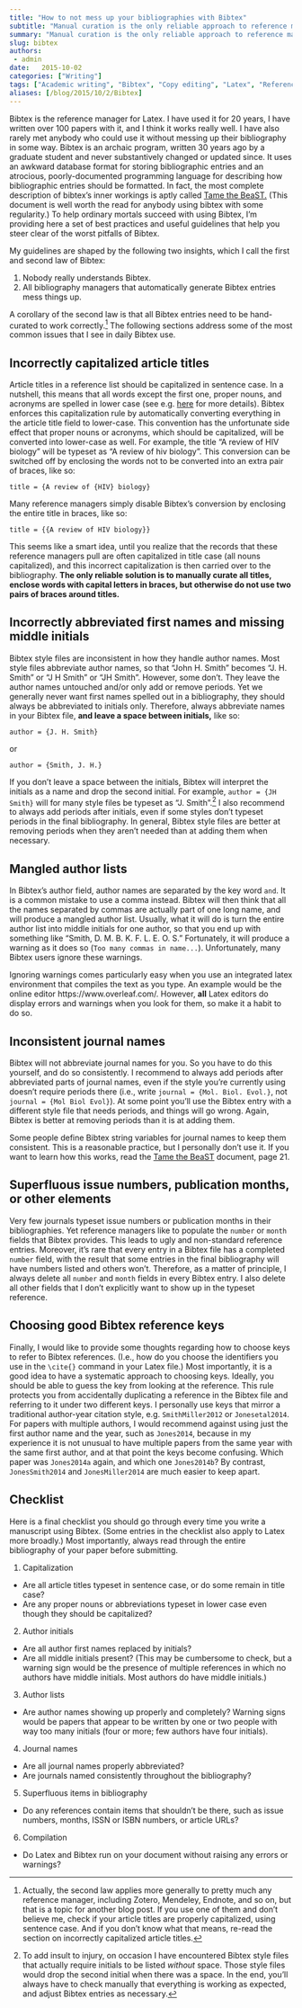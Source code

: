 ```yaml
---
title: "How to not mess up your bibliographies with Bibtex"
subtitle: "Manual curation is the only reliable approach to reference management."
summary: "Manual curation is the only reliable approach to reference management."
slug: bibtex
authors:
 - admin
date:   2015-10-02
categories: ["Writing"]
tags: ["Academic writing", "Bibtex", "Copy editing", "Latex", "Reference manager"]
aliases: [/blog/2015/10/2/Bibtex]
---
```


Bibtex is the reference manager for Latex. I have used it for 20 years, I have written over 100 papers with it, and I think it works really well. I have also rarely met anybody who could use it without messing up their bibliography in some way. Bibtex is an archaic program, written 30 years ago by a graduate student and never substantively changed or updated since. It uses an awkward database format for storing bibliographic entries and an atrocious, poorly-documented programming language for describing how bibliographic entries should be formatted. In fact, the most complete description of bibtex’s inner workings is aptly called [Tame the BeaST.](http://texdoc.net/texmf-dist/doc/bibtex/tamethebeast/ttb_en.pdf) (This document is well worth the read for anybody using bibtex with some regularity.) To help ordinary mortals succeed with using Bibtex, I’m providing here a set of best practices and useful guidelines that help you steer clear of the worst pitfalls of Bibtex.

My guidelines are shaped by the following two insights, which I call the first and second law of Bibtex:

1. Nobody really understands Bibtex.
2. All bibliography managers that automatically generate Bibtex entries mess things up.

A corollary of the second law is that all Bibtex entries need to be hand-curated to work correctly.[^1] The following sections address some of the most common issues that I see in daily Bibtex use.

[^1]: Actually, the second law applies more generally to pretty much any reference manager, including Zotero, Mendeley, Endnote, and so on, but that is a topic for another blog post. If you use one of them and don’t believe me, check if your article titles are properly capitalized, using sentence case. And if you don’t know what that means, re-read the section on incorrectly capitalized article titles.


## Incorrectly capitalized article titles

Article titles in a reference list should be capitalized in sentence case. In a nutshell, this means that all words except the first one, proper nouns, and acronyms are spelled in lower case (see e.g. [here](http://blog.apastyle.org/apastyle/2012/03/title-case-and-sentence-case-capitalization-in-apa-style.html) for more details). Bibtex enforces this capitalization rule by automatically converting everything in the article title field to lower-case. This convention has the unfortunate side effect that proper nouns or acronyms, which should be capitalized, will be converted into lower-case as well. For example, the title "A review of HIV biology" will be typeset as "A review of hiv biology". This conversion can be switched off by enclosing the words not to be converted into an extra pair of braces, like so:

    title = {A review of {HIV} biology}

Many reference managers simply disable Bibtex’s conversion by enclosing the entire title in braces, like so:

    title = {{A review of HIV biology}}

This seems like a smart idea, until you realize that the records that these reference managers pull are often capitalized in title case (all nouns capitalized), and this incorrect capitalization is then carried over to the bibliography. **The only reliable solution is to manually curate all titles, enclose words with capital letters in braces, but otherwise do not use two pairs of braces around titles.**

## Incorrectly abbreviated first names and missing middle initials

Bibtex style files are inconsistent in how they handle author names. Most style files abbreviate author names, so that "John H. Smith" becomes "J. H. Smith" or "J H Smith" or "JH Smith". However, some don’t. They leave the author names untouched and/or only add or remove periods. Yet we generally never want first names spelled out in a bibliography, they should always be abbreviated to initials only. Therefore, always abbreviate names in your Bibtex file, **and leave a space between initials,** like so:

    author = {J. H. Smith}

or

    author = {Smith, J. H.}

If you don’t leave a space between the initials, Bibtex will interpret the initials as a name and drop the second initial. For example, `author = {JH Smith}` will for many style files be typeset as "J. Smith".[^2] I also recommend to always add periods after initials, even if some styles don’t typeset periods in the final bibliography. In general, Bibtex style files are better at removing periods when they aren't needed than at adding them when necessary.

[^2]: To add insult to injury, on occasion I have encountered Bibtex style files that actually require initials to be listed *without* space. Those style files would drop the second initial when there was a space. In the end, you'll always have to check manually that everything is working as expected, and adjust Bibtex entries as necessary.


## Mangled author lists

In Bibtex’s author field, author names are separated by the key word `and`. It is a common mistake to use a comma instead. Bibtex will then think that all the names separated by commas are actually part of one long name, and will produce a mangled author list. Usually, what it will do is turn the entire author list into middle initials for one author, so that you end up with something like "Smith, D. M. B. K. F. L. E. O. S." Fortunately, it will produce a warning as it does so (`Too many commas in name...`). Unfortunately, many Bibtex users ignore these warnings. 

Ignoring warnings comes particularly easy when you use an integrated latex environment that compiles the text as you type. An example would be the online editor https://www.overleaf.com/. However, **all** Latex editors do display errors and warnings when you look for them, so make it a habit to do so.

## Inconsistent journal names

Bibtex will not abbreviate journal names for you. So you have to do this yourself, and do so consistently. I recommend to always add periods after abbreviated parts of journal names, even if the style you’re currently using doesn’t require periods there (i.e., write `journal = {Mol. Biol. Evol.}`, not `journal = {Mol Biol Evol}`). At some point you’ll use the Bibtex entry with a different style file that needs periods, and things will go wrong. Again, Bibtex is better at removing periods than it is at adding them.

Some people define Bibtex string variables for journal names to keep them consistent. This is a reasonable practice, but I personally don't use it. If you want to learn how this works, read the [Tame the BeaST](http://texdoc.net/texmf-dist/doc/bibtex/tamethebeast/ttb_en.pdf) document, page 21.

## Superfluous issue numbers, publication months, or other elements

Very few journals typeset issue numbers or publication months in their bibliographies. Yet reference managers like to populate the `number` or `month` fields that Bibtex provides. This leads to ugly and non-standard reference entries. Moreover, it’s rare that every entry in a Bibtex file has a completed `number` field, with the result that some entries in the final bibliography will have numbers listed and others won’t. Therefore, as a matter of principle, I always delete all `number` and `month` fields in every Bibtex entry. I also delete all other fields that I don't explicitly want to show up in the typeset reference.

## Choosing good Bibtex reference keys

Finally, I would like to provide some thoughts regarding how to choose keys to refer to Bibtex references. (I.e., how do you choose the identifiers you use in the `\cite{}` command in your Latex file.) Most importantly, it is a good idea to have a systematic approach to choosing keys. Ideally, you should be able to guess the key from looking at the reference. This rule protects you from accidentally duplicating a reference in the Bibtex file and referring to it under two different keys. I personally use keys that mirror a traditional author-year citation style, e.g. `SmithMiller2012` or `Jonesetal2014`. For papers with multiple authors, I would recommend against using just the first author name and the year, such as `Jones2014`, because in my experience it is not unusual to have multiple papers from the same year with the same first author, and at that point the keys become confusing. Which paper was `Jones2014a` again, and which one `Jones2014b`? By contrast, `JonesSmith2014` and `JonesMiller2014` are much easier to keep apart.

## Checklist

Here is a final checklist you should go through every time you write a manuscript using Bibtex. (Some entries in the checklist also apply to Latex more broadly.) Most importantly, always read through the entire bibliography of your paper before submitting.

1. Capitalization
  - Are all article titles typeset in sentence case, or do some remain in title case?
  - Are any proper nouns or abbreviations typeset in lower case even though they should be capitalized?

2. Author initials
  - Are all author first names replaced by initials?
  - Are all middle initials present? (This may be cumbersome to check, but a warning sign would be the presence of multiple references in which no authors have middle initials. Most authors do have middle initials.)
  
3. Author lists
  - Are author names showing up properly and completely? Warning signs would be papers that appear to be written by one or two people with way too many initials (four or more; few authors have four initials).

4. Journal names
  - Are all journal names properly abbreviated?
  - Are journals named consistently throughout the bibliography?

5. Superfluous items in bibliography
  - Do any references contain items that shouldn't be there, such as issue numbers, months, ISSN or ISBN numbers, or article URLs?
 
6. Compilation
  - Do Latex and Bibtex run on your document without raising any errors or warnings?
